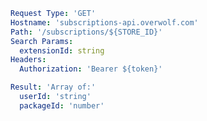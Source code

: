 ```yaml
Request Type: 'GET'
Hostname: 'subscriptions-api.overwolf.com'
Path: '/subscriptions/${STORE_ID}'
Search Params:
  extensionId: string
Headers:
  Authorization: 'Bearer ${token}'

Result: 'Array of:'
  userId: 'string'
  packageId: 'number'
```